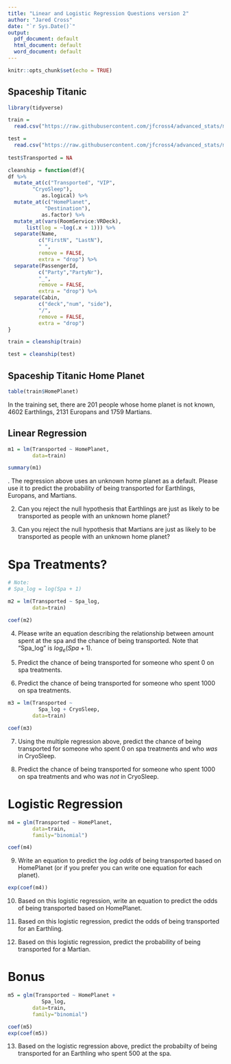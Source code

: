```yaml
---
title: "Linear and Logistic Regression Questions version 2"
author: "Jared Cross"
date: "`r Sys.Date()`"
output:
  pdf_document: default
  html_document: default
  word_document: default
---
```


```r
knitr::opts_chunk$set(echo = TRUE)
```

## Spaceship Titanic

```r
library(tidyverse)

train = 
  read.csv("https://raw.githubusercontent.com/jfcross4/advanced_stats/master/spaceship-titanic/train.csv")

test = 
  read.csv("https://raw.githubusercontent.com/jfcross4/advanced_stats/master/spaceship-titanic/test.csv")
  
test$Transported = NA

cleanship = function(df){
df %>%
  mutate_at(c("Transported", "VIP", 
        "CryoSleep"),
           as.logical) %>%
  mutate_at(c("HomePlanet",  
            "Destination"),
           as.factor) %>%
  mutate_at(vars(RoomService:VRDeck),
      list(log = ~log(.x + 1))) %>%
  separate(Name, 
          c("FirstN", "LastN"), 
          " ", 
          remove = FALSE, 
          extra = "drop") %>%
  separate(PassengerId, 
          c("Party","PartyNr"), 
          "_", 
          remove = FALSE, 
          extra = "drop") %>%
  separate(Cabin, 
          c("deck","num", "side"), 
          "/", 
          remove = FALSE, 
          extra = "drop")
}

train = cleanship(train)

test = cleanship(test)


```

## Spaceship Titanic Home Planet

```r
table(train$HomePlanet)
```

In the training set, there are 201 people whose home planet is not known, 4602 Earthlings, 2131 Europans and 1759 Martians.

## Linear Regression

```r
m1 = lm(Transported ~ HomePlanet,
        data=train)

summary(m1)
```
\newpage
1. The regression above uses an unknown home planet as a default.  Please use it to predict the probability of being transported for Earthlings, Europans, and Martians. 

\vspace{48pt}

2. Can you reject the null hypothesis that Earthlings are just as likely to be transported as people with an unknown home planet?

\vspace{48pt}

3. Can you reject the null hypothesis that Martians are just as likely to be transported as people with an unknown home planet?

\vspace{48pt}



# Spa Treatments?

```r
# Note: 
# Spa_log = log(Spa + 1)

m2 = lm(Transported ~ Spa_log,
        data=train)

coef(m2)
```


4. Please write an equation describing the relationship between amount spent at the spa and the chance of being transported.  Note that "Spa_log" is $log_e(Spa + 1)$.

\vspace{48pt}

5. Predict the chance of being transported for someone who spent 0 on spa treatments.

\vspace{48pt}

6. Predict the chance of being transported for someone who spent 1000 on spa treatments.

\vspace{48pt}

```r
m3 = lm(Transported ~ 
          Spa_log + CryoSleep,
        data=train)

coef(m3)
```

7. Using the multiple regression above, predict the chance of being transported for someone who spent 0 on spa treatments and who *was* in CryoSleep.

\vspace{48pt}

8. Predict the chance of being transported for someone who spent 1000 on spa treatments and who was *not* in CryoSleep.

\vspace{48pt}

# Logistic Regression

```r
m4 = glm(Transported ~ HomePlanet,
        data=train,
        family="binomial")

coef(m4)
```

9. Write an equation to predict the *log odds* of being transported based on HomePlanet (or if you prefer you can write one equation for each planet).

\vspace{48pt}

```r
exp(coef(m4))
```

10. Based on this logistic regression, write an equation to predict the odds of being transported based on HomePlanet.

\vspace{48pt}

11. Based on this logistic regression, predict the odds of being transported for an Earthling.

\vspace{48pt}

12. Based on this logistic regression, predict the probability of being transported for a Martian.

\vspace{48pt}


# Bonus

```r
m5 = glm(Transported ~ HomePlanet + 
           Spa_log,
        data=train,
        family="binomial")

coef(m5)
exp(coef(m5))
```

13. Based on the logistic regression above, predict the probabilty of being transported for an Earthling who spent 500 at the spa.